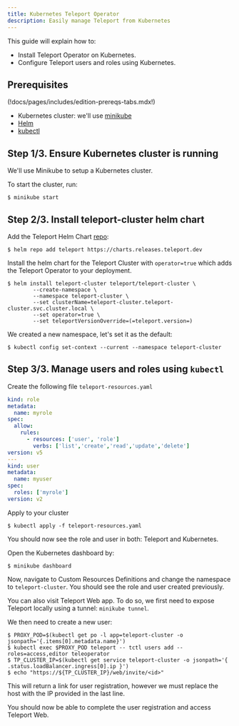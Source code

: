 ```yaml
---
title: Kubernetes Teleport Operator
description: Easily manage Teleport from Kubernetes
---
```


This guide will explain how to:

- Install Teleport Operator on Kubernetes.
- Configure Teleport users and roles using Kubernetes.

## Prerequisites

(!docs/pages/includes/edition-prereqs-tabs.mdx!)

- Kubernetes cluster: we'll use [minikube](https://minikube.sigs.k8s.io/docs/start/)
- [Helm](https://helm.sh/docs/intro/quickstart/)
- [kubectl](https://kubernetes.io/docs/tasks/tools/)

## Step 1/3. Ensure Kubernetes cluster is running

We'll use Minikube to setup a Kubernetes cluster.

To start the cluster, run:
```shell
$ minikube start
```

## Step 2/3. Install teleport-cluster helm chart

Add the Teleport Helm Chart [repo](https://charts.releases.teleport.dev/):
```shell
$ helm repo add teleport https://charts.releases.teleport.dev
```

Install the helm chart for the Teleport Cluster with `operator=true` which adds the Teleport Operator to your deployment.

```shell
$ helm install teleport-cluster teleport/teleport-cluster \
        --create-namespace \
        --namespace teleport-cluster \
        --set clusterName=teleport-cluster.teleport-cluster.svc.cluster.local \
        --set operator=true \
        --set teleportVersionOverride=(=teleport.version=)
```

We created a new namespace, let's set it as the default:
```shell
$ kubectl config set-context --current --namespace teleport-cluster
```

## Step 3/3. Manage users and roles using `kubectl`

Create the following file `teleport-resources.yaml`

```yaml
kind: role
metadata:
  name: myrole
spec:
  allow:
    rules:
      - resources: ['user', 'role']
        verbs: ['list','create','read','update','delete']
version: v5
---
kind: user
metadata:
  name: myuser
spec:
  roles: ['myrole']
version: v2
```

Apply to your cluster

```shell
$ kubectl apply -f teleport-resources.yaml
```

You should now see the role and user in both: Teleport and Kubernetes.

Open the Kubernetes dashboard by:
```shell
$ minikube dashboard
```
Now, navigate to Custom Resources Definitions and change the namespace to `teleport-cluster`.
You should see the role and user created previously.

You can also visit Teleport Web app.
To do so, we first need to expose Teleport locally using a tunnel: `minikube tunnel`.

We then need to create a new user:
```shell
$ PROXY_POD=$(kubectl get po -l app=teleport-cluster -o jsonpath='{.items[0].metadata.name}')
$ kubectl exec $PROXY_POD teleport -- tctl users add --roles=access,editor teleoperator
$ TP_CLUSTER_IP=$(kubectl get service teleport-cluster -o jsonpath='{ .status.loadBalancer.ingress[0].ip }')
$ echo "https://${TP_CLUSTER_IP}/web/invite/<id>"
```

This will return a link for user registration, however we must replace the host with the IP provided in the last line.

You should now be able to complete the user registration and access Teleport Web.